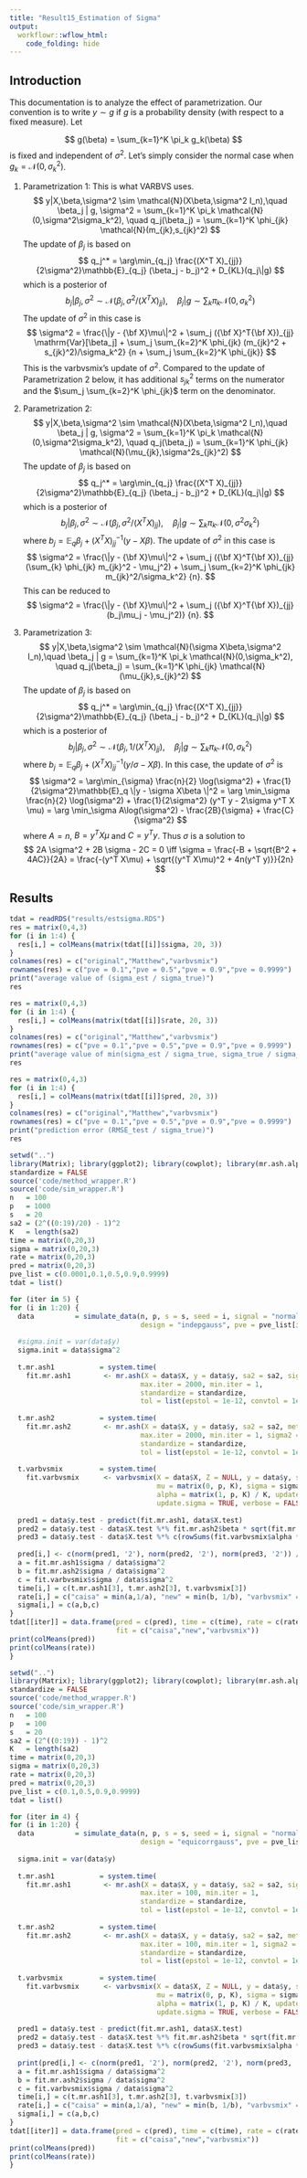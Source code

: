 ```yaml
---
title: "Result15_Estimation of Sigma"
output:
  workflowr::wflow_html:
    code_folding: hide
---
```


## Introduction

This documentation is to analyze the effect of parametrization. Our convention is to write $y\sim g$ if $g$ is a probability density (with respect to a fixed measure). Let

$$
g(\beta) = \sum_{k=1}^K \pi_k g_k(\beta)
$$
is fixed and independent of $\sigma^2$. Let's simply consider the normal case when $g_k = \mathcal{N}(0,\sigma_k^2)$.

(1) Parametrization 1: This is what VARBVS uses.
$$
y|X,\beta,\sigma^2 \sim \mathcal{N}(X\beta,\sigma^2 I_n),\quad \beta_j | g, \sigma^2 = \sum_{k=1}^K \pi_k \mathcal{N}(0,\sigma^2\sigma_k^2),  \quad q_j(\beta_j) = \sum_{k=1}^K \phi_{jk} \mathcal{N}(m_{jk},s_{jk}^2)
$$
The update of $\beta_j$ is based on
$$
q_j^* = \arg\min_{q_j} \frac{(X^T X)_{jj}}{2\sigma^2}\mathbb{E}_{q_j} (\beta_j - b_j)^2 + D_{KL}(q_j\|g)
$$
which is a posterior of
$$
b_j|\beta_j,\sigma^2 \sim \mathcal{N}(\beta_j,\sigma^2 / (X^T X)_{jj}),\quad \beta_j|g \sim \sum_k \pi_k \mathcal{N}(0,\sigma_k^2)
$$
The update of $\sigma^2$ in this case is 
$$
\sigma^2 =
\frac{\|y - {\bf X}\mu\|^2
      + \sum_j ({\bf X}^T{\bf X})_{jj} \mathrm{Var}[\beta_j]
      + \sum_j \sum_{k=2}^K \phi_{jk} (m_{jk}^2 + s_{jk}^2)/\sigma_k^2}
     {n + \sum_j \sum_{k=2}^K \phi_{jk}}
$$
This is the varbvsmix's update of $\sigma^2$. Compared to the update of Parametrization 2 below, it has additional $s_{jk}^2$ terms on the numerator and the $\sum_j \sum_{k=2}^K \phi_{jk}$ term on the denominator.

(2) Parametrization 2:
$$
y|X,\beta,\sigma^2 \sim \mathcal{N}(X\beta,\sigma^2 I_n),\quad \beta_j | g, \sigma^2 = \sum_{k=1}^K \pi_k \mathcal{N}(0,\sigma^2\sigma_k^2), \quad q_j(\beta_j) = \sum_{k=1}^K \phi_{jk} \mathcal{N}(\mu_{jk},\sigma^2s_{jk}^2)
$$
The update of $\beta_j$ is based on
$$
q_j^* = \arg\min_{q_j} \frac{(X^T X)_{jj}}{2\sigma^2}\mathbb{E}_{q_j} (\beta_j - b_j)^2 + D_{KL}(q_j\|g)
$$
which is a posterior of
$$
b_j|\beta_j,\sigma^2 \sim \mathcal{N}(\beta_j,\sigma^2 / (X^T X)_{jj}),\quad \beta_j|g \sim \sum_k \pi_k \mathcal{N}(0,\sigma^2\sigma_k^2)
$$
where $b_j = \mathbb{E}_q \beta_j + (X^T X)_{jj}^{-1}(y - X\beta)$. The update of $\sigma^2$ in this case is 
$$
\sigma^2 =
\frac{\|y - {\bf X}\mu\|^2
      + \sum_j ({\bf X}^T{\bf X})_{jj} (\sum_{k} \phi_{jk} m_{jk}^2 - \mu_j^2)
      + \sum_j \sum_{k=2}^K \phi_{jk} m_{jk}^2/\sigma_k^2}
     {n}.
$$
This can be reduced to
$$
\sigma^2 =
\frac{\|y - {\bf X}\mu\|^2
      + \sum_j ({\bf X}^T{\bf X})_{jj} (b_j\mu_j - \mu_j^2)}
     {n}.
$$

(3) Parametrization 3:
$$
y|X,\beta,\sigma^2 \sim \mathcal{N}(\sigma X\beta,\sigma^2 I_n),\quad \beta_j | g = \sum_{k=1}^K \pi_k \mathcal{N}(0,\sigma_k^2), \quad q_j(\beta_j) = \sum_{k=1}^K \phi_{jk} \mathcal{N}(\mu_{jk},s_{jk}^2)
$$
The update of $\beta_j$ is based on
$$
q_j^* = \arg\min_{q_j} \frac{(X^T X)_{jj}}{2\sigma^2}\mathbb{E}_{q_j} (\beta_j - b_j)^2 + D_{KL}(q_j\|g)
$$
which is a posterior of
$$
b_j|\beta_j,\sigma^2 \sim \mathcal{N}(\beta_j,1 / (X^T X)_{jj}),\quad \beta_j|g \sim \sum_k \pi_k \mathcal{N}(0,\sigma_k^2)
$$
where $b_j = \mathbb{E}_q \beta_j + (X^T X)_{jj}^{-1}(y / \sigma - X\beta)$. In this case, the update of $\sigma^2$ is
$$
\sigma^2 = \arg\min_{\sigma} \frac{n}{2} \log(\sigma^2) + \frac{1}{2\sigma^2}\mathbb{E}_q \|y - \sigma X\beta \|^2 = \arg \min_\sigma \frac{n}{2} \log(\sigma^2) + \frac{1}{2\sigma^2} (y^T y - 2\sigma y^T X \mu) = \arg \min_\sigma A\log(\sigma^2) - \frac{2B}{\sigma} + \frac{C}{\sigma^2}
$$
where $A = n$, $B = y^T X\mu$ and $C = y^T y$. Thus $\sigma$ is a solution to
$$
2A \sigma^2 + 2B \sigma - 2C = 0 \iff \sigma = \frac{-B + \sqrt{B^2 + 4AC}}{2A} = \frac{-(y^T X\mu) + \sqrt{(y^T X\mu)^2 + 4n(y^T y)}}{2n}
$$

## Results

```r
tdat = readRDS("results/estsigma.RDS")
res = matrix(0,4,3)
for (i in 1:4) {
  res[i,] = colMeans(matrix(tdat[[i]]$sigma, 20, 3))
}
colnames(res) = c("original","Matthew","varbvsmix")
rownames(res) = c("pve = 0.1","pve = 0.5","pve = 0.9","pve = 0.9999")
print("average value of (sigma_est / sigma_true)")
res
```

```r
res = matrix(0,4,3)
for (i in 1:4) {
  res[i,] = colMeans(matrix(tdat[[i]]$rate, 20, 3))
}
colnames(res) = c("original","Matthew","varbvsmix")
rownames(res) = c("pve = 0.1","pve = 0.5","pve = 0.9","pve = 0.9999")
print("average value of min(sigma_est / sigma_true, sigma_true / sigma_est)")
res
```

```r
res = matrix(0,4,3)
for (i in 1:4) {
  res[i,] = colMeans(matrix(tdat[[i]]$pred, 20, 3))
}
colnames(res) = c("original","Matthew","varbvsmix")
rownames(res) = c("pve = 0.1","pve = 0.5","pve = 0.9","pve = 0.9999")
print("prediction error (RMSE_test / sigma_true)")
res
```

```r
setwd("..")
library(Matrix); library(ggplot2); library(cowplot); library(mr.ash.alpha); library(varbvs)
standardize = FALSE
source('code/method_wrapper.R')
source('code/sim_wrapper.R')
n   = 100
p   = 1000
s   = 20
sa2 = (2^((0:19)/20) - 1)^2
K   = length(sa2)
time = matrix(0,20,3)
sigma = matrix(0,20,3)
rate = matrix(0,20,3)
pred = matrix(0,20,3)
pve_list = c(0.0001,0.1,0.5,0.9,0.9999)
tdat = list()

for (iter in 5) {
for (i in 1:20) {
  data          = simulate_data(n, p, s = s, seed = i, signal = "normal",
                                design = "indepgauss", pve = pve_list[iter])
  
  #sigma.init = var(data$y)
  sigma.init = data$sigma^2
  
  t.mr.ash1           = system.time(
    fit.mr.ash1        <- mr.ash(X = data$X, y = data$y, sa2 = sa2, sigma2 = sigma.init,
                                max.iter = 2000, min.iter = 1,
                                standardize = standardize,
                                tol = list(epstol = 1e-12, convtol = 1e-8)))
  
  t.mr.ash2           = system.time(
    fit.mr.ash2        <- mr.ash(X = data$X, y = data$y, sa2 = sa2, method = "em3",
                                max.iter = 2000, min.iter = 1, sigma2 = sigma.init,
                                standardize = standardize,
                                tol = list(epstol = 1e-12, convtol = 1e-8)))
  
  t.varbvsmix         = system.time(
    fit.varbvsmix      <- varbvsmix(X = data$X, Z = NULL, y = data$y, sa = sa2,
                                    mu = matrix(0, p, K), sigma = sigma.init,
                                    alpha = matrix(1, p, K) / K, update.sa = FALSE,
                                    update.sigma = TRUE, verbose = FALSE))
  
  pred1 = data$y.test - predict(fit.mr.ash1, data$X.test)
  pred2 = data$y.test - data$X.test %*% fit.mr.ash2$beta * sqrt(fit.mr.ash2$sigma) - fit.mr.ash2$intercept
  pred3 = data$y.test - data$X.test %*% c(rowSums(fit.varbvsmix$alpha * fit.varbvsmix$mu)) - fit.varbvsmix$mu.cov
  
  pred[i,] <- c(norm(pred1, '2'), norm(pred2, '2'), norm(pred3, '2')) / sqrt(n) / data$sigma
  a = fit.mr.ash1$sigma / data$sigma^2
  b = fit.mr.ash2$sigma / data$sigma^2
  c = fit.varbvsmix$sigma / data$sigma^2
  time[i,] = c(t.mr.ash1[3], t.mr.ash2[3], t.varbvsmix[3])
  rate[i,] = c("caisa" = min(a,1/a), "new" = min(b, 1/b), "varbvsmix" = min(c, 1/c))
  sigma[i,] = c(a,b,c)
}
tdat[[iter]] = data.frame(pred = c(pred), time = c(time), rate = c(rate), sigma = c(sigma),
                          fit = c("caisa","new","varbvsmix"))
print(colMeans(pred))
print(colMeans(rate))
}
```

```r
setwd("..")
library(Matrix); library(ggplot2); library(cowplot); library(mr.ash.alpha); library(varbvs)
standardize = FALSE
source('code/method_wrapper.R')
source('code/sim_wrapper.R')
n   = 100
p   = 100
s   = 20
sa2 = (2^((0:19)) - 1)^2
K   = length(sa2)
time = matrix(0,20,3)
sigma = matrix(0,20,3)
rate = matrix(0,20,3)
pred = matrix(0,20,3)
pve_list = c(0.1,0.5,0.9,0.9999)
tdat = list()

for (iter in 4) {
for (i in 1:20) {
  data          = simulate_data(n, p, s = s, seed = i, signal = "normal", rho = 0,
                                design = "equicorrgauss", pve = pve_list[iter])
  
  sigma.init = var(data$y)
  
  t.mr.ash1           = system.time(
    fit.mr.ash1        <- mr.ash(X = data$X, y = data$y, sa2 = sa2, sigma2 = sigma.init,
                                max.iter = 100, min.iter = 1,
                                standardize = standardize,
                                tol = list(epstol = 1e-12, convtol = 1e-8)))
  
  t.mr.ash2           = system.time(
    fit.mr.ash2        <- mr.ash(X = data$X, y = data$y, sa2 = sa2, method = "em3",
                                max.iter = 100, min.iter = 1, sigma2 = sigma.init,
                                standardize = standardize,
                                tol = list(epstol = 1e-12, convtol = 1e-8)))
  
  t.varbvsmix         = system.time(
    fit.varbvsmix      <- varbvsmix(X = data$X, Z = NULL, y = data$y, sa = sa2,
                                    mu = matrix(0, p, K), sigma = sigma.init,
                                    alpha = matrix(1, p, K) / K, update.sa = FALSE,
                                    update.sigma = TRUE, verbose = FALSE))
  
  pred1 = data$y.test - predict(fit.mr.ash1, data$X.test)
  pred2 = data$y.test - data$X.test %*% fit.mr.ash2$beta * sqrt(fit.mr.ash2$sigma) - fit.mr.ash2$intercept
  pred3 = data$y.test - data$X.test %*% c(rowSums(fit.varbvsmix$alpha * fit.varbvsmix$mu)) - fit.varbvsmix$mu.cov
  
  print(pred[i,] <- c(norm(pred1, '2'), norm(pred2, '2'), norm(pred3, '2')) / sqrt(n) / data$sigma)
  a = fit.mr.ash1$sigma / data$sigma^2
  b = fit.mr.ash2$sigma / data$sigma^2
  c = fit.varbvsmix$sigma / data$sigma^2
  time[i,] = c(t.mr.ash1[3], t.mr.ash2[3], t.varbvsmix[3])
  rate[i,] = c("caisa" = min(a,1/a), "new" = min(b, 1/b), "varbvsmix" = min(c, 1/c))
  sigma[i,] = c(a,b,c)
}
tdat[[iter]] = data.frame(pred = c(pred), time = c(time), rate = c(rate), sigma = c(sigma),
                          fit = c("caisa","new","varbvsmix"))
print(colMeans(pred))
print(colMeans(rate))
}
```
